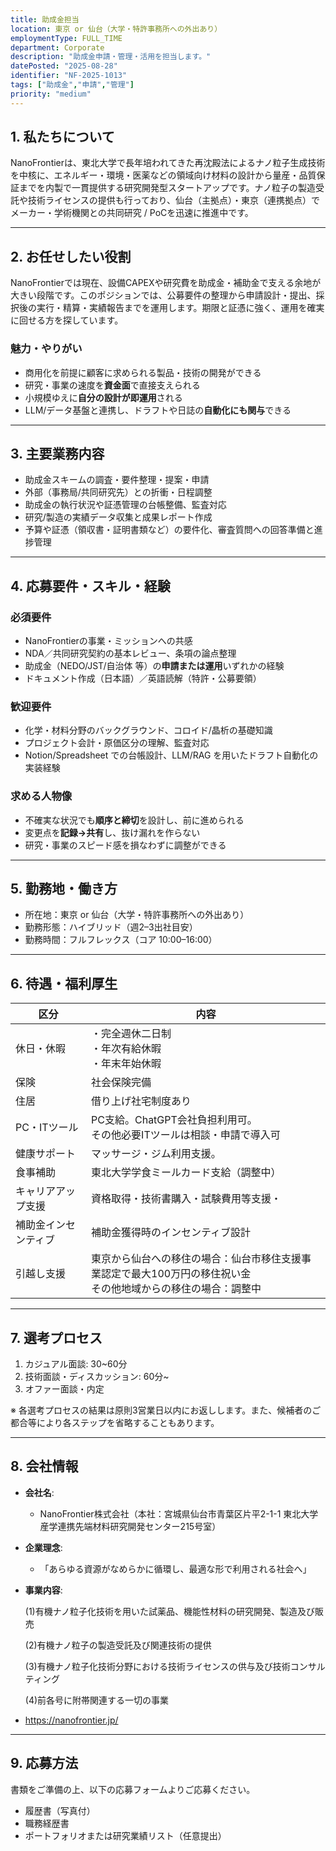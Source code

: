```yaml
---
title: 助成金担当
location: 東京 or 仙台（大学・特許事務所への外出あり）
employmentType: FULL_TIME
department: Corporate
description: "助成金申請・管理・活用を担当します。"
datePosted: "2025-08-28"
identifier: "NF-2025-1013"
tags: ["助成金","申請","管理"]
priority: "medium"
---
```



## 1. 私たちについて

NanoFrontierは、東北大学で長年培われてきた再沈殿法によるナノ粒子生成技術を中核に、エネルギー・環境・医薬などの領域向け材料の設計から量産・品質保証までを内製で一貫提供する研究開発型スタートアップです。ナノ粒子の製造受託や技術ライセンスの提供も行っており、仙台（主拠点）・東京（連携拠点）でメーカー・学術機関との共同研究 / PoCを迅速に推進中です。

---

## 2. お任せしたい役割

NanoFrontierでは現在、設備CAPEXや研究費を助成金・補助金で支える余地が大きい段階です。このポジションでは、公募要件の整理から申請設計・提出、採択後の実行・精算・実績報告までを運用します。期限と証憑に強く、運用を確実に回せる方を探しています。

### 魅力・やりがい

- 商用化を前提に顧客に求められる製品・技術の開発ができる
- 研究・事業の速度を**資金面**で直接支えられる
- 小規模ゆえに**自分の設計が即運用**される
- LLM/データ基盤と連携し、ドラフトや日誌の**自動化にも関与**できる

---

## 3. 主要業務内容

- 助成金スキームの調査・要件整理・提案・申請
- 外部（事務局/共同研究先）との折衝・日程調整
- 助成金の執行状況や証憑管理の台帳整備、監査対応
- 研究/製造の実績データ収集と成果レポート作成
- 予算や証憑（領収書・証明書類など）の要件化、審査質問への回答準備と進捗管理

---

## 4. 応募要件・スキル・経験

### 必須要件

- NanoFrontierの事業・ミッションへの共感
- NDA／共同研究契約の基本レビュー、条項の論点整理
- 助成金（NEDO/JST/自治体 等）の**申請または運用**いずれかの経験
- ドキュメント作成（日本語）／英語読解（特許・公募要領）

### 歓迎要件

- 化学・材料分野のバックグラウンド、コロイド/晶析の基礎知識
- プロジェクト会計・原価区分の理解、監査対応
- Notion/Spreadsheet での台帳設計、LLM/RAG を用いたドラフト自動化の実装経験

### 求める人物像

- 不確実な状況でも**順序と締切**を設計し、前に進められる
- 変更点を**記録→共有**し、抜け漏れを作らない
- 研究・事業のスピード感を損なわずに調整ができる

---

## 5. 勤務地・働き方

- 所在地：東京 or 仙台（大学・特許事務所への外出あり）
- 勤務形態：ハイブリッド（週2–3出社目安）
- 勤務時間：フルフレックス（コア 10:00–16:00）

---

## 6. 待遇・福利厚生

| 区分 | 内容 |
| --- | --- |
| 休日・休暇 | ・完全週休二日制<br/>・年次有給休暇<br/>・年末年始休暇 |
| 保険 | 社会保険完備 |
| 住居 | 借り上げ社宅制度あり |
| PC・ITツール | PC支給。ChatGPT会社負担利用可。<br/>その他必要ITツールは相談・申請で導入可 |
| 健康サポート | マッサージ・ジム利用支援。 |
| 食事補助 | 東北大学学食ミールカード支給（調整中） |
| キャリアアップ支援 | 資格取得・技術書購入・試験費用等支援・ |
| 補助金インセンティブ | 補助金獲得時のインセンティブ設計 |
| 引越し支援 | 東京から仙台への移住の場合：仙台市移住支援事業認定で最大100万円の移住祝い金<br/>その他地域からの移住の場合：調整中 |

---

## 7. 選考プロセス

1. カジュアル面談: 30~60分
2. 技術面談・ディスカッション: 60分~
3. オファー面談・内定

※ 各選考プロセスの結果は原則3営業日以内にお返しします。また、候補者のご都合等により各ステップを省略することもあります。

---

## 8. 会社情報

- **会社名**:
    - NanoFrontier株式会社（本社：宮城県仙台市青葉区片平2-1-1 東北大学産学連携先端材料研究開発センター215号室）
- **企業理念**:
    - 「あらゆる資源がなめらかに循環し、最適な形で利用される社会へ」
- **事業内容**:
    
    (1)有機ナノ粒子化技術を用いた試薬品、機能性材料の研究開発、製造及び販売
    
    (2)有機ナノ粒子の製造受託及び関連技術の提供
    
    (3)有機ナノ粒子化技術分野における技術ライセンスの供与及び技術コンサルティング
    
    (4)前各号に附帯関連する一切の事業
    
- https://nanofrontier.jp/

---

## 9. 応募方法

書類をご準備の上、以下の応募フォームよりご応募ください。

- 履歴書（写真付）
- 職務経歴書
- ポートフォリオまたは研究業績リスト（任意提出）


